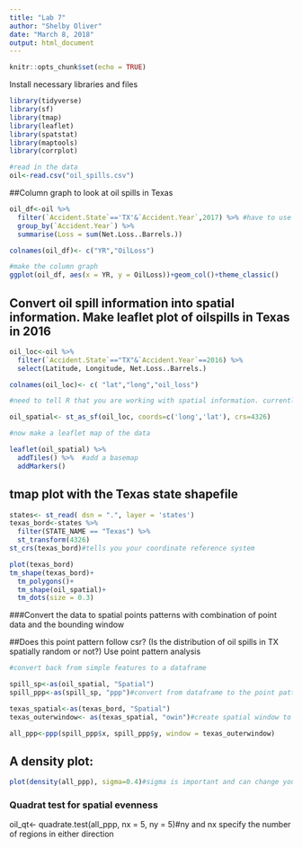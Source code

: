 ```yaml
---
title: "Lab 7"
author: "Shelby Oliver"
date: "March 8, 2018"
output: html_document
---
```


```r
knitr::opts_chunk$set(echo = TRUE)
```

Install necessary libraries and files

```r
library(tidyverse)
library(sf)
library(tmap)
library(leaflet)
library(spatstat)
library(maptools)
library(corrplot)

#read in the data
oil<-read.csv("oil_spills.csv")
```

##Column graph to look at oil spills in Texas

```r
oil_df<-oil %>% 
  filter(`Accident.State`=='TX'&`Accident.Year`,2017) %>% #have to use special ` to call the column when it has a space in the name
  group_by(`Accident.Year`) %>% 
  summarise(Loss = sum(Net.Loss..Barrels.))

colnames(oil_df)<- c("YR","OilLoss")

#make the column graph
ggplot(oil_df, aes(x = YR, y = OilLoss))+geom_col()+theme_classic()
```


## Convert oil spill information into spatial information. Make leaflet plot of oilspills in Texas in 2016

```r
oil_loc<-oil %>% 
  filter(`Accident.State`=="TX"&`Accident.Year`==2016) %>% 
  select(Latitude, Longitude, Net.Loss..Barrels.)

colnames(oil_loc)<- c( "lat","long","oil_loss")

#need to tell R that you are working with spatial information. currently, R is just seeing this information as a dataframe. Change it so that it turns into spatial data.

oil_spatial<- st_as_sf(oil_loc, coords=c('long','lat'), crs=4326)

#now make a leaflet map of the data

leaflet(oil_spatial) %>% 
  addTiles() %>%  #add a basemap
  addMarkers()

```

## tmap plot with the Texas state shapefile

```r
states<- st_read( dsn = ".", layer = 'states') 
texas_bord<-states %>% 
  filter(STATE_NAME == "Texas") %>% 
  st_transform(4326)
st_crs(texas_bord)#tells you your coordinate reference system

plot(texas_bord)
tm_shape(texas_bord)+
  tm_polygons()+
  tm_shape(oil_spatial)+
  tm_dots(size = 0.3)

```


###Convert the data to spatial points patterns with combination of point data and the bounding window

##Does this point pattern follow csr? (Is the distribution of oil spills in TX spatially random or not?) Use point pattern analysis

```r
#convert back from simple features to a dataframe

spill_sp<-as(oil_spatial, "Spatial")
spill_ppp<-as(spill_sp, "ppp")#convert from dataframe to the point pattern

texas_spatial<-as(texas_bord, "Spatial")
texas_outerwindow<- as(texas_spatial, "owin")#create spatial window to bound the point pattern analysis

all_ppp<-ppp(spill_ppp$x, spill_ppp$y, window = texas_outerwindow)

```

## A density plot:

```r
plot(density(all_ppp), sigma=0.4)#sigma is important and can change your interpretation of your results, You need to select a sigma value (bandwidth) that makes sense for the data
```

### Quadrat test for spatial evenness
oil_qt<- quadrate.test(all_ppp, nx = 5, ny = 5)#ny and nx specify the number of regions in either direction
